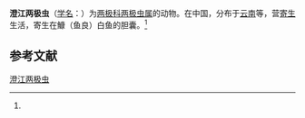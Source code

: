 {{Speciesbox
| name = 澄江两极虫
| status = 
| status_system = 
| image = 
| genus = Myxidium
| species = chengkiangense
| authority = (Ma, 1998)<ref name='id9245'>{{cite web| url =http://www.bioinfo.cn/db05/BjdwSpecies.php?action=view&id=9245| title =澄江两极虫| work =《中国动物物种编目数据库》| publisher =中国科学院微生物研究所| author =中国科学院动物研究所| accessdate =2009-04-16| deadurl =yes| archiveurl =https://web.archive.org/web/20160305041450/http://www.bioinfo.cn/db05/BjdwSpecies.php?action=view&id=9245| archivedate =2016-03-05}}</ref>
}}

'''澄江两极虫'''（[[学名|学名]]：{{lang|la|''Myxidium chengkiangense''}}）为[[两极科|两极科]][[两极虫属|两极虫属]]的动物。在中国，分布于[[云南|云南]]等，营[[寄生|寄生]]生活，寄生在鱇（鱼良）白鱼的胆囊。<ref name='id9245'/>

== 参考文献 ==
{{reflist}}

{{Wikispecies|Myxidium chengkiangense}}

[[Category:两极虫属|澄江两极虫]]


{{Cnidarian-stub}}